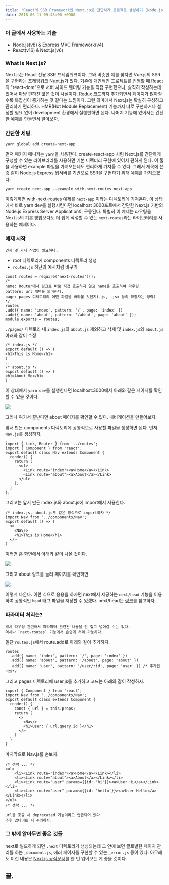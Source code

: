 ```yaml
---
title: 'React의 SSR Framework인 Next.js로 간단하게 프로젝트 생성하기 (Node.js Express)'
date: 2018-06-11 09:45:00 +0900
---
```


### 이 글에서 사용하는 기술

- Node.js(v8) & Express MVC Framework(v4)
- React(v16) & Next.js(v6)

### What is Next.js?

Next.js는 React 전용 SSR 프레임워크이다.
그와 비슷한 예를 찾자면 Vue.js의 SSR을 구현하는 프레임워크 Nuxt.js가 있다.
기존에 개인적인 프로젝트를 진행할 때 React의 "react-dom"으로 서버 사이드 렌더링 기능을 직접 구현했으나, 솔직히 작성하는데 있어서 마냥 편하진 않은 것이 사실이다.
Redux 코드까지 추가되면서 페이지가 많아질수록 복잡성이 증가하는 것 같다는 느낌이다.
그런 의미에서 Next.js는 확실히 구성하고 관리하기 편리하다.
HMR(Hot Module Replacement) 기능까지 따로 구현하거나 설정할 필요 없이 development 환경에서 실행만하면 된다.
나머지 기능에 있어서는 간단한 예제를 만들면서 알아보자.

### 간단한 세팅.

```
yarn global add create-next-app
```

먼저 패키지 매니저는 `yarn`을 사용한다.
create-react-app 처럼 Next.js를 간단하게 구성할 수 있는 라이브러리를 사용하면 기본 디렉터리 구현에 있어서 편하게 된다.
이 툴을 사용하면 example 파일을 가져오는데도 편리하게 가져올 수 있다.
그래서 제목에 쓴 것 같이 Node.js Express 웹서버를 기반으로 SSR을 구현하기 위해 예제를 가져오겠다.

```
yarn create next-app --example with-next-routes next-app
```

이렇게하면 [with-next-routes](https://github.com/zeit/next.js/tree/canary/examples/with-next-routes) 예제를 `next-app` 이라는 디렉토리에 가져온다.
이 상태에서 바로 yarn dev를 실행시킨다면 localhost 3000포트에서 간단한 Next.js 기반의 Node.js Express Server Application이 구동된다.
특별히 이 예제는 라우팅을 Next.js의 기본 방법보다도 더 쉽게 작성할 수 있는 `next-routes`라는 라이브러리를 사용하는 예제이다.

### 예제 시작

    먼저 몇 가지 작업이 필요하다.

- root 디렉토리에 components 디렉토리 생성
- `routes.js` 하단의 예시처럼 바꾸기

```
const routes = require('next-routes')();
/*
name: Router에서 링크로 바로 직접 호출하지 않고 name을 호출하여 라우팅
pattern: url 패턴을 의미한다.
page: pages 디렉토리의 어떤 파일을 바라볼 것인지(.js, .jsx 등의 확장자는 생략)
*/
routes
.add({ name: 'index', pattern: '/', page: 'index' })
.add({ name: 'about', pattern: '/about', page: 'about' });
module.exports = routes;
```

`./pages/` 디렉토리 내 `index.js`와 `about.js` 제외하고 삭제 및 `index.js`와 `about.js` 아래와 같이 수정

```
/* index.js */
export default () => (
<h1>This is Home</h1>
)
...
/* about.js */
export default () => (
<h1>About Me</h1>
)
```

이 상태에서 `yarn dev`를 실행한다면 localhost:3000에서 아래와 같은 페이지를 확인할 수 있을 것이다.

<img src="/2018/06/11/react-ssr-next-js/index.png" />

그러나 여기서 끝난다면 about 페이지를 확인할 수 없다. 내비게이션을 만들어보자.

앞서 만든 components 디렉토리에 공통적으로 사용할 파일을 생성하면 된다. 먼저 `Nav.js`를 생성하자.

```
import { Link, Router } from '../routes';
import { Component } from 'react';
export default class Nav extends Component {
  render() {
    return (
      <ul>
        <Link route="index"><a>Home</a></Link>
        <Link route="about"><a>About</a></Link>
      </ul>
    );
  }
};
```

그리고는 앞서 만든 index.js와 about.js에 import해서 사용한다.

```
/* index.js, about.js도 같은 방식으로 import하자 */
import Nav from '../components/Nav';
export default () => (
  <>
    <Nav/>
    <h1>This is Home</h1>
  </>
)
```

이러면 홈 화면에서 아래와 같이 나올 것이다.

<img src="/2018/06/11/react-ssr-next-js/nav-index.png" />

그리고 about 링크를 눌러 페이지를 확인하면

<img src="/2018/06/11/react-ssr-next-js/nav-about.png" />

이렇게 나온다.
이런 식으로 응용을 하자면 next에서 제공하는 `next/head` 기능을 이용하여 공통적인 `head` 태그 파일을 저장할 수 있겠다.
next/head는 [링크](https://github.com/zeit/next.js/#populating-head)를 참고하자.

### 파라미터 처리는?

    역시 라우팅 관련해서 파라미터 관련된 내용을 안 짚고 넘어갈 수는 없다.
    역시나 `next-routes` 기능에서 손쉽게 처리 가능하다.

일단 `routes.js`에서 route.add로 아래와 같이 추가하자.

```
routes
  .add({ name: 'index', pattern: '/', page: 'index' })
  .add({ name: 'about', pattern: '/about', page: 'about' })
  .add({ name: 'user', pattern: '/user/:id', page: 'user' }) /* 추가된 라인*/
```

그리고 pages 디렉토리에 user.js를 추가하고 코드는 아래와 같이 작성하자.

```
import { Component } from 'react';
import Nav from '../components/Nav';
export default class extends Component {
  render() {
    const { url } = this.props;
    return (
      <>
        <Nav/>
        <h1>User: { url.query.id }</h1>
      </>
    )
  }
}
```

마지막으로 Nav.js를 손보자.

```
/* 생략 ... */
<ul>
	<li><Link route="index"><a>Home</a></Link></li>
	<li><Link route="about"><a>About</a></Link></li>
	<li><Link route="user" params={{id: 'hi'}}><a>User Hi</a></Link></li>
	<li><Link route="user" params={{id: 'hello'}}><a>User Hello</a></Link></li>
</ul>
/* 생략 ... */
```

    url을 호출 시 deprecated 기능이라고 언급되어 있다.
    추후 업데이트 시 주의하자.

### 그 밖에 알아두면 좋은 것들

next로 빌드하게 되면 `.next` 디렉토리가 생성되는데 그 안에 보면 글로벌한 페이지 관리를 하는 `_document.js`, 에러 페이지를 구현할 수 있는 `_error.js` 등이 있다.
아무래도 이런 내용은 [Next.js 공식문서](https://nextjs.org/docs/#setup)를 한 번 읽어보는 게 좋을 것이다.

## 끝.
